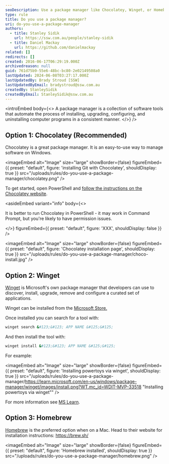 ```yaml
---
seoDescription: Use a package manager like Chocolatey, Winget, or Homebrew to streamline software installation and management on Windows, macOS, and Linux.
type: rule
title: Do you use a package manager?
uri: do-you-use-a-package-manager
authors:
  - title: Stanley Sidik
    url: https://ssw.com.au/people/stanley-sidik
  - title: Daniel Mackay
    url: https://github.com/danielmackay
related: []
redirects: []
created: 2016-06-17T06:29:19.000Z
archivedreason: null
guid: 761d75b9-55e6-48bc-bc80-2e02149508a0
lastUpdated: 2024-06-08T03:27:17.000Z
lastUpdatedBy: Brady Stroud [SSW]
lastUpdatedByEmail: bradystroud@ssw.com.au
createdBy: StanleySidik
createdByEmail: StanleySidik@ssw.com.au
---
```


<introEmbed
  body={<>
A package manager is a collection of software tools that automate the process of installing, upgrading, configuring, and uninstalling computer programs in a consistent manner.
  </>}
/>
## Option 1: Chocolatey (Recommended)

Chocolatey is a great package manager. It is an easy-to-use way to manage software on Windows.


<imageEmbed
  alt="Image"
  size="large"
  showBorder={false}
  figureEmbed={{
    preset: "default",
    figure: 'installing Git with Chocolatey',
    shouldDisplay: true
  }}
  src="/uploads/rules/do-you-use-a-package-manager/chocolatey.png"
/>

To get started, open PowerShell and [follow the instructions on the Chocolatey website](https://chocolatey.org/install#individual).

<asideEmbed
  variant="info"
  body={<>
    
It is better to run Chocolatey in PowerShell - it may work in Command Prompt, but you're likely to have permission issues.

  </>}
  figureEmbed={{
    preset: "default",
    figure: 'XXX',
    shouldDisplay: false
  }}
/>


<imageEmbed
  alt="Image"
  size="large"
  showBorder={false}
  figureEmbed={{
    preset: "default",
    figure: 'Chocolatey installation page',
    shouldDisplay: true
  }}
  src="/uploads/rules/do-you-use-a-package-manager/choco-install.jpg"
/>

## Option 2: Winget

[Winget](https://learn.microsoft.com/en-us/windows/package-manager/?WT.mc_id=WDIT-MVP-33518) is Microsoft's own package manager that developers can use to discover, install, upgrade, remove and configure a curated set of applications.

Winget can be installed from the [Microsoft Store.](https://www.microsoft.com/p/app-installer/9nblggh4nns1#activetab=pivot:overviewtab?WT.mc_id=WDIT-MVP-33518)

Once installed you can search for a tool with:

```bash
winget search &#123;&#123; APP NAME &#125;&#125;
```

And then install the tool with:

```bash
winget install &#123;&#123; APP NAME &#125;&#125;
```

For example:


<imageEmbed
  alt="Image"
  size="large"
  showBorder={false}
  figureEmbed={{
    preset: "default",
    figure: 'Installing powertoys via winget',
    shouldDisplay: true
  }}
  src="/uploads/rules/do-you-use-a-package-manager/https://learn.microsoft.com/en-us/windows/package-manager/winget/images/install.png?WT.mc_id=WDIT-MVP-33518 "Installing powertoys via winget""
/>

For more information see [MS Learn](https://learn.microsoft.com/en-us/windows/package-manager/winget/?WT.mc_id=WDIT-MVP-33518).

## Option 3: Homebrew

[Homebrew](https://brew.sh/) is the preferred option when on a Mac. Head to their website for installation instructions: <https://brew.sh/>


<imageEmbed
  alt="Image"
  size="large"
  showBorder={false}
  figureEmbed={{
    preset: "default",
    figure: 'Homebrew installed',
    shouldDisplay: true
  }}
  src="/uploads/rules/do-you-use-a-package-manager/homebrew.png"
/>
